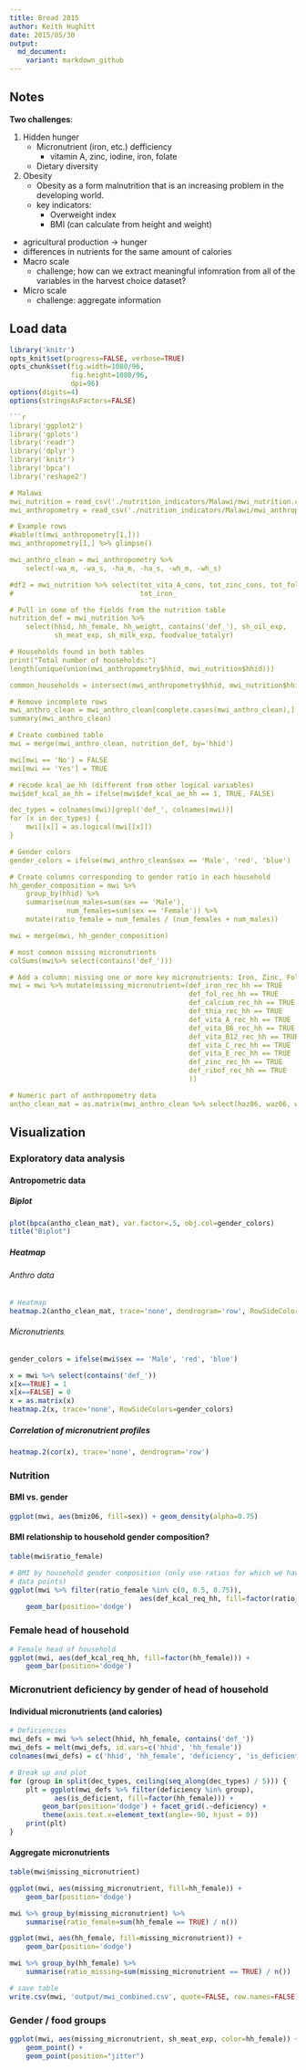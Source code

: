 ```yaml
---
title: Bread 2015
author: Keith Hughitt
date: 2015/05/30
output:
  md_document:
    variant: markdown_github
---
```


Notes
-----

**Two challenges**:

1. Hidden hunger
   - Micronutrient (iron, etc.) defficiency
        - vitamin A, zinc, iodine, iron, folate
   - Dietary diversity
2. Obesity
   - Obesity as a form malnutrition that is an increasing problem in the
     developing world.
   - key indicators:
     - Overweight index
     - BMI (can calculate from height and weight)

- agricultural production -> hunger
- differences in nutrients for the same amount of calories
- Macro scale
    - challenge; how can we extract meaningful infomration from all of the
    variables in the harvest choice dataset?
- Micro scale
    - challenge: aggregate information

Load data
---------

```r
library('knitr')
opts_knit$set(progress=FALSE, verbose=TRUE)
opts_chunk$set(fig.width=1080/96,
               fig.height=1080/96,
               dpi=96)
options(digits=4)
options(stringsAsFactors=FALSE)

```r
library('ggplot2')
library('gplots')
library('readr')
library('dplyr')
library('knitr')
library('bpca')
library('reshape2')

# Malawi
mwi_nutrition = read_csv('./nutrition_indicators/Malawi/mwi_nutrition.csv')
mwi_anthropometry = read_csv('./nutrition_indicators/Malawi/mwi_anthropometry.csv')

# Example rows
#kable(t(mwi_anthropometry[1,]))
mwi_anthropometry[1,] %>% glimpse()

mwi_anthro_clean = mwi_anthropometry %>% 
    select(-wa_m, -wa_s, -ha_m, -ha_s, -wh_m, -wh_s)

#df2 = mwi_nutrition %>% select(tot_vita_A_cons, tot_zinc_cons, tot_fol_cons,
#                               tot_iron_

# Pull in some of the fields from the nutrition table 
nutrition_def = mwi_nutrition %>% 
    select(hhid, hh_female, hh_weight, contains('def_'), sh_oil_exp,
           sh_meat_exp, sh_milk_exp, foodvalue_totalyr)

# Households found in both tables
print("Total number of households:")
length(unique(union(mwi_anthropometry$hhid, mwi_nutrition$hhid)))

common_households = intersect(mwi_anthropometry$hhid, mwi_nutrition$hhid)

# Remove incomplete rows
mwi_anthro_clean = mwi_anthro_clean[complete.cases(mwi_anthro_clean),]
summary(mwi_anthro_clean)

# Create combined table
mwi = merge(mwi_anthro_clean, nutrition_def, by='hhid')

mwi[mwi == 'No'] = FALSE
mwi[mwi == 'Yes'] = TRUE

# recode kcal_ae_hh (different from other logical variables)
mwi$def_kcal_ae_hh = ifelse(mwi$def_kcal_ae_hh == 1, TRUE, FALSE)

dec_types = colnames(mwi)[grepl('def_', colnames(mwi))]
for (x in dec_types) {
    mwi[[x]] = as.logical(mwi[[x]])
}

# Gender colors
gender_colors = ifelse(mwi_anthro_clean$sex == 'Male', 'red', 'blue')

# Create columns corresponding to gender ratio in each household
hh_gender_composition = mwi %>%
    group_by(hhid) %>% 
    summarise(num_males=sum(sex == 'Male'), 
              num_females=sum(sex == 'Female')) %>%
    mutate(ratio_female = num_females / (num_females + num_males))

mwi = merge(mwi, hh_gender_composition)

# most common missing micronutrients
colSums(mwi%>% select(contains('def_')))

# Add a column: missing one or more key micronutrients: Iron, Zinc, Folate, Vitamin A
mwi = mwi %>% mutate(missing_micronutrient=(def_iron_rec_hh == TRUE     | 
                                            def_fol_rec_hh == TRUE      | 
                                            def_calcium_rec_hh == TRUE  | 
                                            def_thia_rec_hh == TRUE     | 
                                            def_vita_A_rec_hh == TRUE   | 
                                            def_vita_B6_rec_hh == TRUE  | 
                                            def_vita_B12_rec_hh == TRUE | 
                                            def_vita_C_rec_hh == TRUE   | 
                                            def_vita_E_rec_hh == TRUE   |
                                            def_zinc_rec_hh == TRUE     |
                                            def_ribof_rec_hh == TRUE
                                            ))

# Numeric part of anthropometry data
antho_clean_mat = as.matrix(mwi_anthro_clean %>% select(haz06, waz06, whz06, bmiz06))
```

Visualization
--------------

### Exploratory data analysis

#### Antropometric data

##### Biplot

```r
plot(bpca(antho_clean_mat), var.factor=.5, obj.col=gender_colors)
title("Biplot")
```
##### Heatmap

###### Anthro data

```r
# Heatmap
heatmap.2(antho_clean_mat, trace='none', dendrogram='row', RowSideColors=gender_colors)
```

###### Micronutrients

```r
gender_colors = ifelse(mwi$sex == 'Male', 'red', 'blue')

x = mwi %>% select(contains('def_'))
x[x==TRUE] = 1
x[x==FALSE] = 0
x = as.matrix(x)
heatmap.2(x, trace='none', RowSideColors=gender_colors)
```

##### Correlation of micronutrient profiles

```r
heatmap.2(cor(x), trace='none', dendrogram='row')
```

### Nutrition

#### BMI vs. gender

```r
ggplot(mwi, aes(bmiz06, fill=sex)) + geom_density(alpha=0.75)
```

#### BMI relationship to household gender composition?

```r
table(mwi$ratio_female)

# BMI by household gender composition (only use ratios for which we have > 5
# data points)
ggplot(mwi %>% filter(ratio_female %in% c(0, 0.5, 0.75)), 
                                aes(def_kcal_req_hh, fill=factor(ratio_female))) + 
    geom_bar(position='dodge')
```

### Female head of household

```r
# Female head of household
ggplot(mwi, aes(def_kcal_req_hh, fill=factor(hh_female))) + 
    geom_bar(position='dodge')
```

### Micronutrient deficiency by gender of head of household

#### Individual micronutrients (and calories)

```r
# Deficiencies
mwi_defs = mwi %>% select(hhid, hh_female, contains('def_'))
mwi_defs = melt(mwi_defs, id.vars=c('hhid', 'hh_female'))
colnames(mwi_defs) = c('hhid', 'hh_female', 'deficiency', 'is_deficient')

# Break up and plot
for (group in split(dec_types, ceiling(seq_along(dec_types) / 5))) {
    plt = ggplot(mwi_defs %>% filter(deficiency %in% group), 
           aes(is_deficient, fill=factor(hh_female))) + 
        geom_bar(position='dodge') + facet_grid(.~deficiency) +
        theme(axis.text.x=element_text(angle=-90, hjust = 0))
    print(plt)
}
```

#### Aggregate micronutrients

```r
table(mwi$missing_micronutrient)

ggplot(mwi, aes(missing_micronutrient, fill=hh_female)) +
    geom_bar(position='dodge') 

mwi %>% group_by(missing_micronutrient) %>%
    summarise(ratio_female=sum(hh_female == TRUE) / n())

ggplot(mwi, aes(hh_female, fill=missing_micronutrient)) +
    geom_bar(position='dodge') 

mwi %>% group_by(hh_female) %>%
    summarise(ratio_missing=sum(missing_micronutrient == TRUE) / n())

# save table
write.csv(mwi, 'output/mwi_combined.csv', quote=FALSE, row.names=FALSE)

```

### Gender / food groups

```r
ggplot(mwi, aes(missing_micronutrient, sh_meat_exp, color=hh_female)) + 
    geom_point() +
    geom_point(position="jitter")
```

